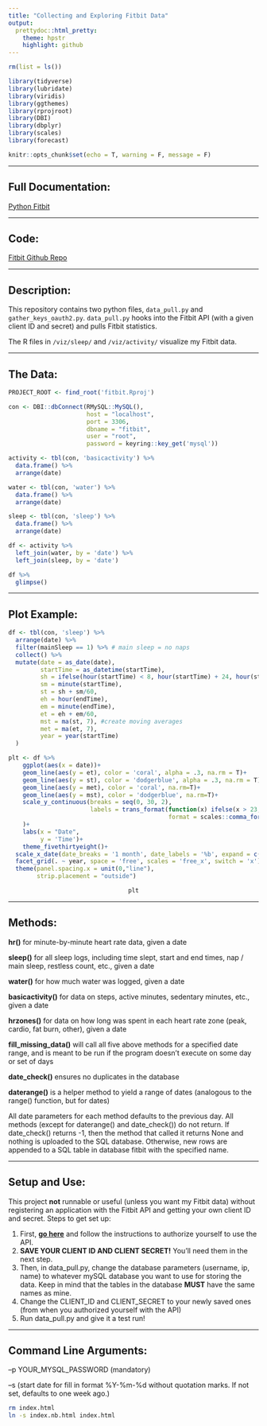 ```yaml
---
title: "Collecting and Exploring Fitbit Data"
output:
  prettydoc::html_pretty:
    theme: hpstr
    highlight: github
---
```


```r
rm(list = ls())

library(tidyverse)
library(lubridate)
library(viridis)
library(ggthemes)
library(rprojroot)
library(DBI)
library(dbplyr)
library(scales)
library(forecast)

knitr::opts_chunk$set(echo = T, warning = F, message = F)
```

***

## Full Documentation:

[Python Fitbit](https://python-fitbit.readthedocs.io/en/latest/)

***

## Code:

[Fitbit Github Repo](https://github.com/mrkaye97/Fitbit/)

***

## Description:

This repository contains two python files, `data_pull.py` and `gather_keys_oauth2.py`. `data_pull.py` hooks into the Fitbit API (with a given client ID and secret) and pulls Fitbit statistics.

The R files in `/viz/sleep/` and `/viz/activity/` visualize my Fitbit data.

***

## The Data:

```r
PROJECT_ROOT <- find_root('fitbit.Rproj')
```


```r
con <- DBI::dbConnect(RMySQL::MySQL(),    
                      host = "localhost",   
                      port = 3306,   
                      dbname = "fitbit",   
                      user = "root",   
                      password = keyring::key_get('mysql'))

```


```r
activity <- tbl(con, 'basicactivity') %>%
  data.frame() %>%
  arrange(date) 

water <- tbl(con, 'water') %>%
  data.frame() %>%
  arrange(date) 

sleep <- tbl(con, 'sleep') %>%
  data.frame() %>%
  arrange(date) 

df <- activity %>%
  left_join(water, by = 'date') %>%
  left_join(sleep, by = 'date')

df %>%
  glimpse()
```

***

## Plot Example:

```r
df <- tbl(con, 'sleep') %>%
  arrange(date) %>%
  filter(mainSleep == 1) %>% # main sleep = no naps
  collect() %>%
  mutate(date = as_date(date),
         startTime = as_datetime(startTime),
         sh = ifelse(hour(startTime) < 8, hour(startTime) + 24, hour(startTime)), #create numeric times
         sm = minute(startTime),
         st = sh + sm/60,
         eh = hour(endTime),
         em = minute(endTime),
         et = eh + em/60,
         mst = ma(st, 7), #create moving averages
         met = ma(et, 7),
         year = year(startTime)
  )

plt <- df %>%
    ggplot(aes(x = date))+
    geom_line(aes(y = et), color = 'coral', alpha = .3, na.rm = T)+
    geom_line(aes(y = st), color = 'dodgerblue', alpha = .3, na.rm = T)+
    geom_line(aes(y = met), color = 'coral', na.rm=T)+
    geom_line(aes(y = mst), color = 'dodgerblue', na.rm=T)+
    scale_y_continuous(breaks = seq(0, 30, 2),
                       labels = trans_format(function(x) ifelse(x > 23, x - 24, x), 
                                             format = scales::comma_format(suffix = ":00", accuracy = 1))
    )+
    labs(x = "Date",
         y = 'Time')+
    theme_fivethirtyeight()+
  scale_x_date(date_breaks = '1 month', date_labels = '%b', expand = c(0, 0))+
  facet_grid(. ~ year, space = 'free', scales = 'free_x', switch = 'x') +
  theme(panel.spacing.x = unit(0,"line"), 
        strip.placement = "outside")
```
<center>
```r
plt
```
</center>

***

## Methods:

**hr()** for minute-by-minute heart rate data, given a date

**sleep()** for all sleep logs, including time slept, start and end times, nap / main sleep, restless count, etc., given a date

**water()** for how much water was logged, given a date

**basicactivity()** for data on steps, active minutes, sedentary minutes, etc., given a date

**hrzones()** for data on how long was spent in each heart rate zone (peak, cardio, fat burn, other), given a date

**fill_missing_data()** will call all five above methods for a specified date range, and is meant to be run if the program doesn't execute on some day or set of days

**date_check()** ensures no duplicates in the database

**daterange()** is a helper method to yield a range of dates (analogous to the range() function, but for dates)


All date parameters for each method defaults to the previous day. All methods (except for daterange() and date_check()) do not return. If date_check() returns -1, then the method that called it returns None and nothing is uploaded to the SQL database. Otherwise, new rows are appended to a SQL table in database fitbit with the specified name.

***

## Setup and Use:

This project **not** runnable or useful (unless you want my Fitbit data) without registering an application with the Fitbit API and getting your own client ID and secret. Steps to get set up:

1. First, [**go here**](https://towardsdatascience.com/collect-your-own-fitbit-data-with-python-ff145fa10873) and follow the instructions to authorize yourself to use the API.
2. **SAVE YOUR CLIENT ID AND CLIENT SECRET!** You'll need them in the next step.
3. Then, in data_pull.py, change the database parameters (username, ip, name) to whatever mySQL database you want to use for storing the data. Keep in mind that the tables in the database **MUST** have the same names as mine.
4. Change the CLIENT_ID and CLIENT_SECRET to your newly saved ones (from when you authorized yourself with the API)
5. Run data_pull.py and give it a test run!

***

## Command Line Arguments:

--p YOUR_MYSQL_PASSWORD (mandatory)

--s (start date for fill in format %Y-%m-%d without quotation marks. If not set, defaults to one week ago.)


```bash
rm index.html
ln -s index.nb.html index.html
```
